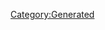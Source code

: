 {{Database/Costume/CostumeInfo
 |ID=297
 |DivaId=6
 |PrismCostumeId=37
 |Enabled=2
 |SkillId=27
 |EODICFLJAKO=False
 |AGBPBDODKBK=1
 |HMCOGDICFNB=1
 |LevelMax=0
 |HGBJODBCJDA=0
 |EGLDFPILJLG=0
 |GLEEPAFMPLO=False
 |IIELLEPEEFH=6040
}}
[[Category:Generated]]
